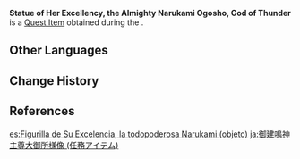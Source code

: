 {{Item Infobox
|title        = Statue of Her Excellency, the Almighty Narukami Ogosho, God of Thunder
|id           = 101755
|image        = Item Exquisite Gift (Furnishing).png
|type         = Quest Items
|group        = Event Items
|description  = The Statue of [[Her Excellency, the Almighty Narukami Ogosho, God of Thunder]] that [[Kujou Sara|Sara]] has been hankering after. Go on, go give it to her.
|source1      = [[Buyer's Guide to the Statue of Her Excellency, the Almighty Narukami Ogosho, God of Thunder]]
|event        = Hues of the Violet Garden
|related_item = Statue of Her Excellency, the Almighty Narukami Ogosho, God of Thunder
|related_type = Variant
}}
'''Statue of Her Excellency, the Almighty Narukami Ogosho, God of Thunder''' is a [[Quest Item]] obtained during the {{Quest|Buyer's Guide to the Statue of Her Excellency, the Almighty Narukami Ogosho, God of Thunder}}.
<!--
==Location==
<gallery>

</gallery>
-->
==Other Languages==
{{Other Languages|Statue of Her Excellency, the Almighty Narukami Ogosho, God of Thunder}}

==Change History==
{{Change History|2.6}}

==References==
{{Reflist}}

[[es:Figurilla de Su Excelencia, la todopoderosa Narukami (objeto)]]
[[ja:御建鳴神主尊大御所様像 (任務アイテム)]]